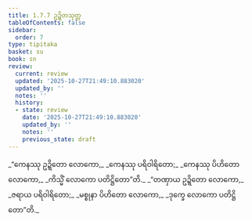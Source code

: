 ```yaml
---
title: 1.7.7 ဥဍ္ဍိတသုတ္တ
tableOfContents: false
sidebar:
  order: 7
type: tipitaka
basket: su
book: sn
review:
  current: review
  updated: '2025-10-27T21:49:10.883020'
  updated_by: ''
  notes: ''
  history:
  - state: review
    date: '2025-10-27T21:49:10.883020'
    updated_by: ''
    notes: ''
    previous_state: draft
---
```



<ReviewStatus review={frontmatter.review} showDetails={true} />

<HypothesisAnnotation frontmatter={frontmatter} />

<DynamicBreadcrumb />

<Division number="67" book="sn" e="ch" v="18" p="289">

<Paragraph number="323" type="verses" book="sn">
_“ကေနဿု ဥဍ္ဍိတော လောကော,_  
_ကေနဿု ပရိဝါရိတော;_  
_ကေနဿု ပိဟိတော လောကော,_  
_ကိသ္မိံ လောကော ပတိဋ္ဌိတော”တိ._  

</Paragraph>

<Paragraph number="324" type="verses" book="sn">
_“တဏှာယ ဥဍ္ဍိတော လောကော,_  
_ဇရာယ ပရိဝါရိတော;_  
_မစ္စုနာ ပိဟိတော လောကော,_  
_ဒုက္ခေ လောကော ပတိဋ္ဌိတော”တိ._
</Paragraph>
</Division>